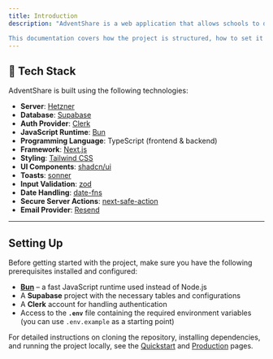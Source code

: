 ```yaml
---
title: Introduction
description: "AdventShare is a web application that allows schools to donate or claim unused items. The goal is to help schools share resources more efficiently and reduce waste.

This documentation covers how the project is structured, how to set it up locally, and how to contribute."
---
```


## 🧰 Tech Stack

AdventShare is built using the following technologies:

- **Server**: [Hetzner](https://www.hetzner.com/)  
- **Database**: [Supabase](https://supabase.com/)
- **Auth Provider**: [Clerk](https://clerk.dev/)
- **JavaScript Runtime**: [Bun](https://bun.sh/)
- **Programming Language**: TypeScript (frontend & backend)
- **Framework**: [Next.js](https://nextjs.org/)
- **Styling**: [Tailwind CSS](https://tailwindcss.com/)
- **UI Components**: [shadcn/ui](https://ui.shadcn.com/)
- **Toasts**: [sonner](https://sonner.emilkowal.ski/)
- **Input Validation**: [zod](https://zod.dev/)
- **Date Handling**: [date-fns](https://date-fns.org/)
- **Secure Server Actions**: [next-safe-action](https://github.com/TheEdoRan/next-safe-action)
- **Email Provider**: [Resend](https://resend.com/)

---



## Setting Up

Before getting started with the project, make sure you have the following prerequisites installed and configured:

- **[Bun](https://bun.sh/)** – a fast JavaScript runtime used instead of Node.js
- A **Supabase** project with the necessary tables and configurations
- A **Clerk** account for handling authentication
- Access to the **`.env`** file containing the required environment variables (you can use `.env.example` as a starting point)

For detailed instructions on cloning the repository, installing dependencies, and running the project locally, see the [Quickstart](/quickstart) and [Production](/production) pages.


